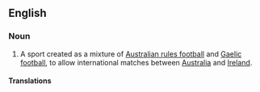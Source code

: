 {{wikipedia}}
==English==

===Noun===
{{en-noun|sg=[[international]] [[rules]] [[football]]}}

# {{soccer}} A sport created as a mixture of [[Australian rules football]] and [[Gaelic football]], to allow international matches between [[Australia]] and [[Ireland]].

====Translations====
{{trans-top|type of football}}
{{trans-mid}}
{{trans-bottom}}